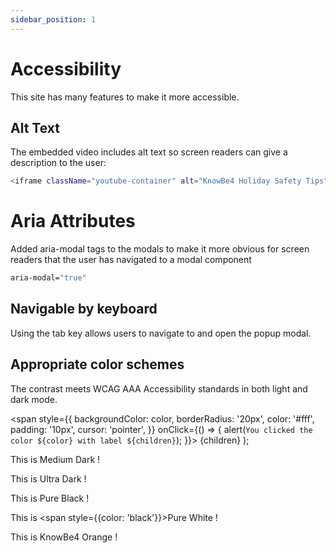 ```yaml
---
sidebar_position: 1
---
```


# Accessibility

This site has many features to make it more accessible.

## Alt Text

The embedded video includes alt text so screen readers can give a description to the user:

```bash
<iframe className="youtube-container" alt="KnowBe4 Holiday Safety Tips" src="https://www.youtube.com/embed/BQ0WrHd3-Jw?si=DLq9tn3xpTM-By-p" title="YouTube video player" frameborder="0" allow="accelerometer; autoplay; clipboard-write; encrypted-media; gyroscope; picture-in-picture; web-share" allowfullscreen></iframe>
```

# Aria Attributes

Added aria-modal tags to the modals to make it more obvious for screen readers that the user has navigated to a modal component

```bash
aria-modal="true"
```

## Navigable by keyboard

Using the tab key allows users to navigate to and open the popup modal.

## Appropriate color schemes

The contrast meets WCAG AAA Accessibility standards in both light and dark mode.

  <span
    style={{
      backgroundColor: color,
      borderRadius: '20px',
      color: '#fff',
      padding: '10px',
      cursor: 'pointer',
    }}
    onClick={() => {
      alert(`You clicked the color ${color} with label ${children}`);
    }}>
    {children}
  </span>
);

This is <Highlight color="#333333">Medium Dark</Highlight> !

This is <Highlight color="#282C34">Ultra Dark</Highlight> !

This is <Highlight color="#000000">Pure Black</Highlight> !

This is <Highlight color="#FFFFFF"><span style={{color: 'black'}}>Pure White</span></Highlight> !

This is <Highlight color="#FF6600">KnowBe4 Orange</Highlight> !
